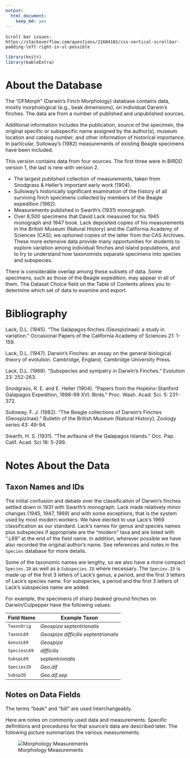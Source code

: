 ```yaml
---
output: 
  html_document: 
    keep_md: yes
---
```


```{eval=FALSE, echo = FALSE}
Scroll bar issues:
https://stackoverflow.com/questions/21684101/css-vertical-scrollbar-padding-left-right-in-ul-possible
```

<style type="text/css">
body, td {
   font-size: 16px;
}
.table { width: auto; }
</style>

```r
library(knitr)
library(kableExtra)
```

# About the Database

The "DFMorph" (Darwin's Finch Morphology) database contains data, mostly morphological (e.g., beak dimensions), on individual Darwin’s finches. The data are from a number of published and unpublished sources.

Additional information includes the publication, source of the specimen, the original specific or subspecific name
assigned by the author(s), museum location and catalog number, and other information of historical importance.
In particular, Sulloway's (1982) measurements of existing Beagle specimens have been included.

This version contains data from four sources. The first three were in BIRDD version 1, the last is new with
version 2.

 * The largest published collection of measurements, taken from Snodgrass & Heller's important early work
(1904).
 * Sulloway's historically significant examination of the history of all surviving finch specimens collected by
members of the Beagle expedition (1982).
 * Measurements published in Swarth's (1931) monograph.
 * Over 6,500 specimens that David Lack measured for his 1945 monograph and 1947 book. Lack deposited copies
of his measurements in the British Museum (Natural History) and the California Academy of Sciences (CAS);
we optioned copies of the latter from the CAS Archives. These more extensive data provide many opportunities
for students to explore variation among individual finches and island populations, and to try to understand how
taxonomists separate specimens into species and subspecies.

There is considerable overlap among these subsets of data. Some specimens, such as those of the Beagle
expedition, may appear in all of them. The Dataset Choice field on the Table of Contents allows you to determine
which set of data to examine and export.

# Bibliography

Lack, D.L. (1945). “The Galápagos finches (Geospizinae): a study in variation.” Occasional Papers of the
California Academy of Sciences 21: 1-159.

Lack, D.L. (1947). Darwin's Finches: an essay on the general biological theory of evolution. Cambridge, England,
Cambridge University Press.

Lack, D.L. (1969). “Subspecies and sympatry in Darwin's Finches.” Evolution 23: 252-263.

Snodgrass, R. E. and E. Heller (1904). “Papers from the Hopkins-Stanford Galapagos Expedition, 1898-99 XVI.
Birds.” Proc. Wash. Acad. Sci. 5: 231-372.

Sulloway, F. J. (1982). “The Beagle collections of Darwin's Finches (Geospizinae).” Bulletin of the British
Museum (Natural History), Zoology series 43: 49-94.

Swarth, H. S. (1931). “The avifauna of the Galapagos Islands.” Occ. Pap. Calif. Acad. Sci 18: 5-299.

# Notes About the Data

## Taxon Names and IDs

The initial confusion and debate over the classification of Darwin's finches settled down in 1931 with Swarth's
monograph. Lack made relatively minor changes (1945, 1947, 1969) and with some exceptions, that is the system
used by most modern workers. We have elected to use Lack's 1969 classification as our standard. Lack's names for
genus and species names plus subspecies if appropriate are the "modern" taxa and are listed with ".L69" at the end
of the field name. In addition, wherever possible we have also recorded the original author's name. See references
and notes in the `Species` database for more details.

Some of the taxonomic names are lengthy, so we also have a more compact `Species.ID` as well as a `Subspecies.ID`
where necessary. The `Species.ID` is made up of the first 3 letters of Lack's genus, a period, and the first 3 letters of
Lack's species name. For subspecies, a period and the first 3 letters of Lack's subspecies name are added.

For example, the specimens of sharp beaked ground finches on Darwin/Culpepper have the following values:

**Field Name** | **Example Taxon**
-------------- | -----------------
`TaxonOrig` | _Geospiza septentrionalis_
`TaxonL69`      | _Geospiza difficilis septentrionalis_
`GenusL69`      | _Geospiza_
`SpeciesL69`    | _difficilis_
`SubspL69` | _septentrionalis_
`SpeciesID`     | _Geo.dif_
`SubspID`  | _Geo.dif.sep_

## Notes on Data Fields

The terms “beak” and “bill” are used interchangeably.

Here are notes on commonly used data and measurements. Specific definitions and procedures for that source's data are described later. The following picture
summarizes the various measurements.

![Morphology Measurements](https://qubeshub.org/groups/birdd/File:/uploads/DFMORPH_interpret.gif)